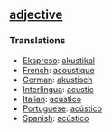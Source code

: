 == [[adjective]] == 
=== Translations === 
*[[Ekspreso]]: [[akustikal]]
*[[French]]: [[acoustique]] 
*[[German]]: [[akustisch]] 
*[[Interlingua]]: [[acustic]] 
*[[Italian]]: [[acustico]] 
*[[Portuguese]]: [[acústico]] 
*[[Spanish]]: [[acústico]]